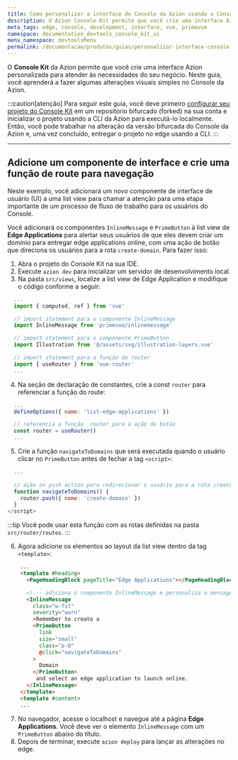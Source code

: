 ```yaml
---
title: Como personalizar a interface do Console da Azion usando o Console Kit
description: O Azion Console Kit permite que você crie uma interface Azion personalizada para atender às necessidades do seu negócio. Neste guia, você aprenderá a fazer algumas alterações visuais simples no Console da Azion.
meta_tags: edge, console, development, interface, vue, primevue
namespace: documentation_devtools_console_kit_ui
menu_namespace: devtoolsMenu
permalink: /documentacao/produtos/guias/personalizar-interface-console-kit/
---
```


O **Console Kit** da Azion permite que você crie uma interface Azion personalizada para atender às necessidades do seu negócio. Neste guia, você aprenderá a fazer algumas alterações visuais simples no Console da Azion.

:::caution[atenção]
Para seguir este guia, você deve primeiro [configurar seu projeto do Console Kit](/pt-br/documentacao/devtools/console-kit/#configure-um-projeto) em um repositório bifurcado (forked) na sua conta e inicializar o projeto usando a CLI da Azion para executá-lo localmente. Então, você pode trabalhar na alteração da versão bifurcada do Console da Azion e, uma vez concluído, entregar o projeto no edge usando a CLI.
:::

---

## Adicione um componente de interface e crie uma função de route para navegação

Neste exemplo, você adicionará um novo componente de interface de usuário (UI) a uma list view para chamar a atenção para uma etapa importante de um processo de fluxo de trabalho para os usuários do Console.

Você adicionará os componentes `InlineMessage` e `PrimeButton` à list view de **Edge Applications** para alertar seus usuários de que eles devem criar um domínio para entregar edge applications online, com uma ação de botão que direciona os usuários para a rota `create-domain`. Para fazer isso:

1. Abra o projeto do Console Kit na sua IDE.
2. Execute `azion dev` para inicializar um servidor de desenvolvimento local.
3. Na pasta `src/views`, localize a list view de Edge Application e modifique o código conforme a seguir:

```js title="src/views/EdgeApplications/ListView.vue"
  ...
  import { computed, ref } from 'vue'

  // import statement para o componente InlineMessage
  import InlineMessage from 'primevue/inlinemessage'

  // import statement para o componente PrimeButton
  import Illustration from '@/assets/svg/illustration-layers.vue'

  // import statement para a função do router
  import { useRouter } from 'vue-router'
  ...
```

4. Na seção de declaração de constantes, crie a const `router` para referenciar a função do route:

```js title="src/views/EdgeApplications/ListView.vue"
  ...
  defineOptions({ name: 'list-edge-applications' })

  // referencia a função  router para a ação do botão
  const router = useRouter()
  ...  
```

5. Crie a função `navigateToDomains` que será executada quando o usuário clicar no `PrimeButton` antes de fechar a tag `<script>`:

```js title="src/views/EdgeApplications/ListView.vue"
  ...
  
  // ação on push action para redirecionar o usuário para a rota create-domain
  function navigateToDomains() {
    router.push({ name: 'create-domain' })
  }
</script>
```

:::tip
Você pode usar esta função com as rotas definidas na pasta `src/router/routes`.
:::

6. Agora adicione os elementos ao layout da list view dentro da tag `<template>`:

```html title="src/views/EdgeApplications/ListView.vue"
    ...
    <template #heading>
      <PageHeadingBlock pageTitle="Edge Applications"></PageHeadingBlock>

      <!--- adiciona o componente InlineMessage e personaliza a mensagem com o button --->
      <InlineMessage
        class="w-fit"
        severity="warn"
        >Remember to create a
        <PrimeButton
          link
          size="small"
          class="p-0"
          @click="navigateToDomains"
        >
          Domain
        </PrimeButton>
         and select an edge application to launch online.
      </InlineMessage>
    </template>
    <template #content>
    ...
```

7. No navegador, acesse o localhost e navegue até a página **Edge Applications**. Você deve ver o elemento `InlineMessage` com um `PrimeButton` abaixo do título.
8. Depois de terminar, execute `azion deploy` para lançar as alterações no edge.

